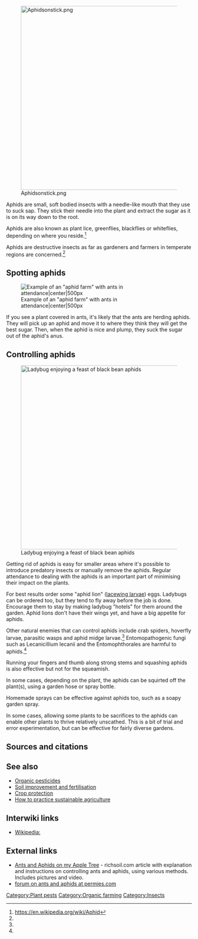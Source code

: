 [[File:Aphidsonstick.png|center|500px]]

Aphids are small, soft bodied insects with a needle-like mouth that they use to suck sap. They stick their needle into the plant and extract the sugar as it is on its way down to the root.

Aphids are also known as plant lice, greenflies, blackflies or whiteflies, depending on where you reside.<ref name="wp">https://en.wikipedia.org/wiki/Aphid</ref>

Aphids are destructive insects as far as gardeners and farmers in temperate regions are concerned.<ref name="wp" />

== Spotting aphids ==

[[File:Aphidfarm.png|thumb|Example of an "aphid farm" with ants in attendance|center|500px]]

If you see a plant covered in ants, it's likely that the ants are herding aphids. They will pick up an aphid and move it to where they think they will get the best sugar. Then, when the aphid is nice and plump, they suck the sugar out of the aphid's anus.

== Controlling aphids ==

[[File:Ladybirdeatingup.png|center|500px|thumb|Ladybug enjoying a feast of black bean aphids]]

Getting rid of aphids is easy for smaller areas where it's possible to introduce predatory insects or manually remove the aphids. Regular attendance to dealing with the aphids is an important part of minimising their impact on the plants.

For best results order some "aphid lion" ([[lacewing larvae]]) eggs. Ladybugs can be ordered too, but they tend to fly away before the job is done. Encourage them to stay by making ladybug "hotels" for them around the garden. Aphid lions don't have their wings yet, and have a big appetite for aphids. 

Other natural enemies that can control aphids include crab spiders, hoverfly larvae, parasitic wasps and aphid midge larvae.<ref name="wp" /> Entomopathogenic fungi such as Lecanicillium lecanii and the Entomophthorales are harmful to aphids.<ref name="wp" />

Running your fingers and thumb along strong stems and squashing aphids is also effective but not for the squeamish.

In some cases, depending on the plant, the aphids can be squirted off the plant(s), using a garden hose or spray bottle.

Homemade sprays can be effective against aphids too, such as a soapy garden spray.

In some cases, allowing some plants to be sacrifices to the aphids can enable other plants to thrive relatively unscathed. This is a bit of trial and error experimentation, but can be effective for fairly diverse gardens.

== Sources and citations ==
{{reflist}}

== See also == 

* [[Organic pesticides]]
* [[Soil improvement and fertilisation]]
* [[Crop protection]]
* [[How to practice sustainable agriculture]]

== Interwiki links ==

* [[Wikipedia:]]

== External links ==

* [http://www.richsoil.com/antsandaphids/ Ants and Aphids on my Apple Tree] - richsoil.com article with explanation and instructions on controlling ants and aphids, using various methods. Includes pictures and video.
* [http://www.permies.com/permaculture-forums/10_0/organic-sustainable-practices/ants-and-aphids forum on ants and aphids at permies.com]

{{stub}}

[[Category:Plant pests]]
[[Category:Organic farming]]
[[Category:Insects]]